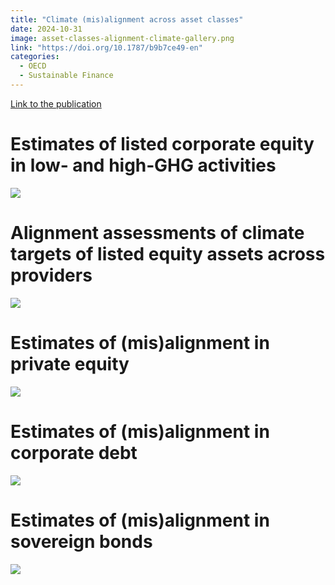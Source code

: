 ```yaml
---
title: "Climate (mis)alignment across asset classes"
date: 2024-10-31
image: asset-classes-alignment-climate-gallery.png
link: "https://doi.org/10.1787/b9b7ce49-en"
categories: 
  - OECD
  - Sustainable Finance
---
```


[Link to the publication](https://doi.org/10.1787/b9b7ce49-en)

# Estimates of listed corporate equity in low‑ and high‑GHG activities
![](listed-equity-alignment-mitigation.png)

# Alignment assessments of climate targets of listed equity assets across providers
![](listed-equity-mitigation-alignment-ratings.png)

# Estimates of (mis)alignment in private equity
![](private-equity-alignment-mitigation.png)

# Estimates of (mis)alignment in corporate debt
![](corporate-bonds-alignment-mitigation.png)

# Estimates of (mis)alignment in sovereign bonds
![](sovereign-bonds-alignment-mitigation.png)


